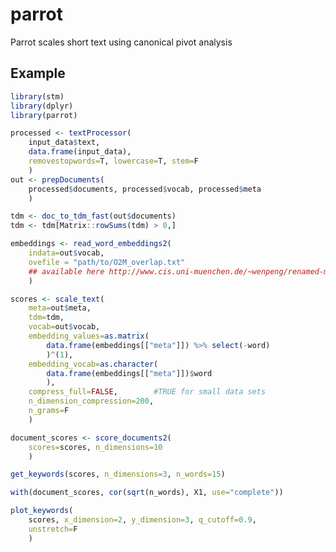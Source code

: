 # parrot

Parrot scales short text using canonical pivot analysis

## Example



```r
library(stm)
library(dplyr)
library(parrot)

processed <- textProcessor(
    input_data$text,
    data.frame(input_data),
    removestopwords=T, lowercase=T, stem=F
    )
out <- prepDocuments(
    processed$documents, processed$vocab, processed$meta
    )

tdm <- doc_to_tdm_fast(out$documents)
tdm <- tdm[Matrix::rowSums(tdm) > 0,]

embeddings <- read_word_embeddings2(
    indata=out$vocab,
    ovefile = "path/to/O2M_overlap.txt"
    ## available here http://www.cis.uni-muenchen.de/~wenpeng/renamed-meta-emb.tar.gz
    )

scores <- scale_text(
    meta=out$meta,
    tdm=tdm,
    vocab=out$vocab,
    embedding_values=as.matrix(
        data.frame(embeddings[["meta"]]) %>% select(-word)
        )^(1),
    embedding_vocab=as.character(
        data.frame(embeddings[["meta"]])$word
        ),
    compress_full=FALSE,        #TRUE for small data sets
    n_dimension_compression=200,
    n_grams=F
    )

document_scores <- score_documents2(
    scores=scores, n_dimensions=10
    )

get_keywords(scores, n_dimensions=3, n_words=15)

with(document_scores, cor(sqrt(n_words), X1, use="complete"))

plot_keywords(
    scores, x_dimension=2, y_dimension=3, q_cutoff=0.9,
    unstretch=F
    )
```
